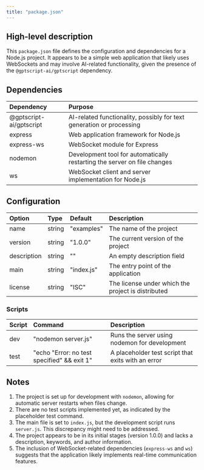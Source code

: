 ```yaml
---
title: "package.json"
---
```


## High-level description
This `package.json` file defines the configuration and dependencies for a Node.js project. It appears to be a simple web application that likely uses WebSockets and may involve AI-related functionality, given the presence of the `@gptscript-ai/gptscript` dependency.

## Dependencies
| Dependency | Purpose |
|:-----------|:--------|
| @gptscript-ai/gptscript | AI-related functionality, possibly for text generation or processing |
| express | Web application framework for Node.js |
| express-ws | WebSocket module for Express |
| nodemon | Development tool for automatically restarting the server on file changes |
| ws | WebSocket client and server implementation for Node.js |

## Configuration
| Option | Type | Default | Description |
|:-------|:-----|:--------|:------------|
| name | string | "examples" | The name of the project |
| version | string | "1.0.0" | The current version of the project |
| description | string | "" | An empty description field |
| main | string | "index.js" | The entry point of the application |
| license | string | "ISC" | The license under which the project is distributed |

### Scripts
| Script | Command | Description |
|:-------|:--------|:------------|
| dev | "nodemon server.js" | Runs the server using nodemon for development |
| test | "echo \"Error: no test specified\" && exit 1" | A placeholder test script that exits with an error |

## Notes
1. The project is set up for development with `nodemon`, allowing for automatic server restarts when files change.
2. There are no test scripts implemented yet, as indicated by the placeholder test command.
3. The main file is set to `index.js`, but the development script runs `server.js`. This discrepancy might need to be addressed.
4. The project appears to be in its initial stages (version 1.0.0) and lacks a description, keywords, and author information.
5. The inclusion of WebSocket-related dependencies (`express-ws` and `ws`) suggests that the application likely implements real-time communication features.